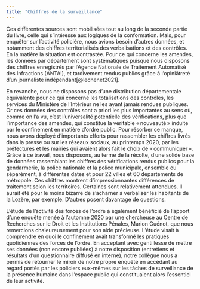 ```yaml
---
title: "Chiffres de la surveillance"
---
```


Ces différentes sources sont mobilisées tout au long de la seconde partie du livre, celle qui s'intéresse aux logiques de la conformation. Mais, pour enquêter sur l'activité policière, nous avions besoin d'autres données, et notamment des chiffres territorialisés des verbalisations et des contrôles. En la matière la situation est contrastée. Pour ce qui concerne les amendes, les données par département sont systématiques puisque nous disposons des chiffres enregistrés par l'Agence Nationale de Traitement Automatisé des Infractions (ANTAI), et tardivement rendus publics grâce à l'opiniâtreté d'un journaliste indépendant[@lechenet2021].

En revanche, nous ne disposons pas d'une distribution départementale équivalente pour ce qui concerne les totalisations des contrôles, les services du Ministère de l'Intérieur ne les ayant jamais rendues publiques. Or ces données des contrôles sont a priori les plus importantes au sens où, comme on l'a vu, c'est l'universalité potentielle des vérifications, plus que l'importance des amendes, qui constitue la véritable « nouveauté » induite par le confinement en matière d'ordre public. Pour résorber ce manque, nous avons déployé d'importants efforts pour rassembler les chiffres livrés dans la presse ou sur les réseaux sociaux, au printemps 2020, par les préfectures et les mairies qui avaient alors fait le choix de « communiquer ». Grâce à ce travail, nous disposons, au terme de la récolte, d'une solide base de données rassemblant les chiffres des vérifications rendus publics pour la gendarmerie, la police nationale et la police municipale, ensemble ou séparément, à différentes dates et pour 22 villes et 60 départements de métropole. Ces chiffres montrent d'impressionnantes différences de traitement selon les territoires. Certaines sont relativement attendues. Il aurait été pour le moins bizarre de s'acharner à verbaliser les habitants de la Lozère, par exemple. D'autres posent davantage de questions.

L'étude de l'activité des forces de l'ordre a également bénéficié de l'apport d'une enquête menée à l'automne 2020 par une chercheuse au Centre de Recherches sur le Droit et les Institutions Pénales, Marion Guénot, que nous remercions chaleureusement pour son aide précieuse. L'étude visait à comprendre en quoi le confinement avait transformé les pratiques quotidiennes des forces de l'ordre. En acceptant avec gentillesse de mettre ses données (non encore publiées) à notre disposition (entretiens et résultats d'un questionnaire diffusé en interne), notre collègue nous a permis de retourner le miroir de notre propre enquête en accédant au regard portés par les policiers eux-mêmes sur les tâches de surveillance de la présence humaine dans l'espace public qui constituaient alors l'essentiel de leur activité.